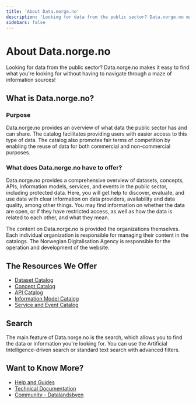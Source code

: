 ```yaml
---
title: 'About Data.norge.no'
description: 'Looking for data from the public sector? Data.norge.no makes it easy to find what you're looking for without having to navigate through a maze of information sources!'
sidebars: false
---
```


# About Data.norge.no

<Ingress size='xs'>
    Looking for data from the public sector? Data.norge.no makes it easy to find what you're looking for without having to navigate through a
    maze of information sources!
</Ingress>

## What is Data.norge.no?

### Purpose

Data.norge.no provides an overview of what data the public sector has and can share. The catalog facilitates providing users with easier access to this type of data. The catalog also promotes fair terms of competition by enabling the reuse of data for both commercial and non-commercial purposes.

### What does Data.norge.no have to offer?

Data.norge.no provides a comprehensive overview of datasets, concepts, APIs, information models, services, and events in the public sector, including protected data. Here, you will get help to discover, evaluate, and use data with clear information on data providers, availability and data quality, among other things. You may find information on whether the data are open, or if they have restricted access, as well as how the data is related to each other, and what they mean.

The content on Data.norge.no is provided the organizations themselves. Each individual organization is responsible for managing their content in the catalogs. The Norwegian Digitalisation Agency is responsible for the operation and development of the website.

## The Resources We Offer

-   [Dataset Catalog](https://data.norge.no/datasets)
-   [Concept Catalog](https://data.norge.no/concepts)
-   [API Catalog](https://data.norge.no/data-services)
-   [Information Model Catalog](https://data.norge.no/information-models)
-   [Service and Event Catalog](https://data.norge.no/public-services-and-events)

## Search

The main feature of Data.norge.no is the search, which allows you to find the data or information you're looking for. You can use the Artificial Intelligence-driven search or standard text search with advanced filters.

## Want to Know More?

-   [Help and Guides](/docs/)
-   [Technical Documentation](https://informasjonsforvaltning.github.io/)
-   [Community - Datalandsbyen](https://datalandsbyen.norge.no/)
